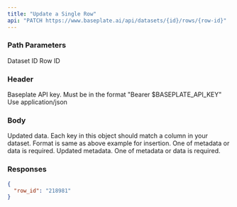```yaml
---
title: "Update a Single Row"
api: "PATCH https://www.baseplate.ai/api/datasets/{id}/rows/{row-id}"
---
```


### Path Parameters

<ParamField path="id" type="string" required>
  Dataset ID
</ParamField>

<ParamField path="row-id" type="string" required>
  Row ID
</ParamField>

### Header

<ParamField path="Authorization" type="string" required>
  Baseplate API key. Must be in the format "Bearer $BASEPLATE_API_KEY"
</ParamField>

<ParamField path="Content-Type" type="string" required>
  Use application/json
</ParamField>

### Body

<ParamField body="data" type="object" required>
  Updated data. Each key in this object should match a column in your dataset.
  Format is same as above example for insertion. One of metadata or data is
  required.
</ParamField>

<ParamField body="metadata" type="object" required>
  Updated metadata. One of metadata or data is required.
</ParamField>

### Responses

<Tab title="🟢 200: OK">

```json
{
  "row_id": "218981"
}
```

</Tab>

